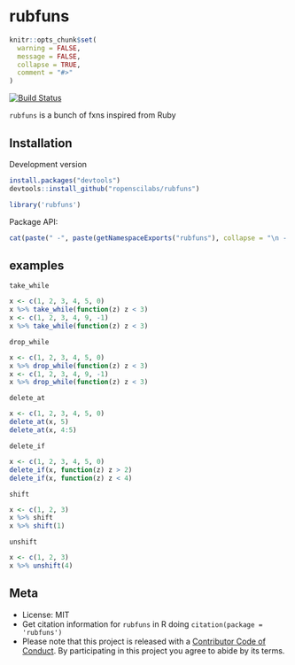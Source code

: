 rubfuns
=======

```r
knitr::opts_chunk$set(
  warning = FALSE,
  message = FALSE,
  collapse = TRUE,
  comment = "#>"
)
```

[![Build Status](https://travis-ci.org/ropenscilabs/rubfuns.svg?branch=master)](https://travis-ci.org/ropenscilabs/rubfuns)


`rubfuns` is a bunch of fxns inspired from Ruby

## Installation

Development version

```r
install.packages("devtools")
devtools::install_github("ropenscilabs/rubfuns")
```

```r
library('rubfuns')
```

Package API:

```r
cat(paste(" -", paste(getNamespaceExports("rubfuns"), collapse = "\n - ")))
```

## examples

`take_while`

```r
x <- c(1, 2, 3, 4, 5, 0)
x %>% take_while(function(z) z < 3)
x <- c(1, 2, 3, 4, 9, -1)
x %>% take_while(function(z) z < 3)
```

`drop_while`

```r
x <- c(1, 2, 3, 4, 5, 0)
x %>% drop_while(function(z) z < 3)
x <- c(1, 2, 3, 4, 9, -1)
x %>% drop_while(function(z) z < 3)
```

`delete_at`

```r
x <- c(1, 2, 3, 4, 5, 0)
delete_at(x, 5)
delete_at(x, 4:5)
```

`delete_if`

```r
x <- c(1, 2, 3, 4, 5, 0)
delete_if(x, function(z) z > 2)
delete_if(x, function(z) z < 4)
```

`shift`

```r
x <- c(1, 2, 3)
x %>% shift
x %>% shift(1)
```

`unshift`

```r
x <- c(1, 2, 3)
x %>% unshift(4)
```

## Meta

* License: MIT
* Get citation information for `rubfuns` in R doing `citation(package = 'rubfuns')`
* Please note that this project is released with a [Contributor Code of Conduct](CODE_OF_CONDUCT.md).
By participating in this project you agree to abide by its terms.
